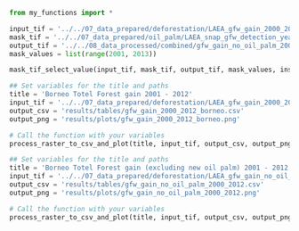 ```python
from my_functions import *
```


```python
input_tif = '../../07_data_prepared/deforestation/LAEA_gfw_gain_2000_2012_borneo.tif'
mask_tif = '../../07_data_prepared/oil_palm/LAEA_snap_gfw_detection_year_2000_2017.tif'
output_tif = '../../08_data_processed/combined/gfw_gain_no_oil_palm_2000_2012.tif'
mask_values = list(range(2001, 2013))

mask_tif_select_value(input_tif, mask_tif, output_tif, mask_values, inside = True)


```



```python
## Set variables for the title and paths
title = 'Borneo Totel Forest gain 2001 - 2012'
input_tif = '../../07_data_prepared/deforestation/LAEA_gfw_gain_2000_2012_borneo.tif'
output_csv = 'results/tables/gfw_gain_2000_2012_borneo.csv'
output_png = 'results/plots/gfw_gain_2000_2012_borneo.png'

# Call the function with your variables
process_raster_to_csv_and_plot(title, input_tif, output_csv, output_png, show_sum=True)
```


```python
## Set variables for the title and paths
title = 'Borneo Totel Forest gain (excluding new oil palm) 2001 - 2012'
input_tif = '../../07_data_prepared/deforestation/LAEA_gfw_gain_no_oil_palm_2000_2012.tif'
output_csv = 'results/tables/gfw_gain_no_oil_palm_2000_2012.csv'
output_png = 'results/plots/gfw_gain_no_oil_palm_2000_2012.png'

# Call the function with your variables
process_raster_to_csv_and_plot(title, input_tif, output_csv, output_png, show_sum=True)
```